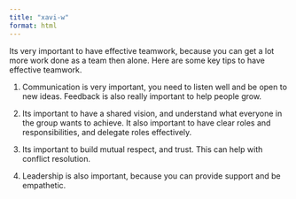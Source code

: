 ```yaml
---
title: "xavi-w"
format: html
---
```


Its very important to have effective teamwork, because you can get a lot more work done as a team then alone.
Here are some key tips to have effective teamwork.

1. Communication  is very important, you need to listen well and be open to new ideas. Feedback is also really important to help people grow.

2. Its important to have a shared vision, and understand what everyone in the group wants to achieve. It also important to have clear roles and responsibilities, and delegate roles effectively.

3. Its important to build mutual respect, and trust. This can help with conflict resolution.

4. Leadership is also important, because you can provide support and be empathetic.

